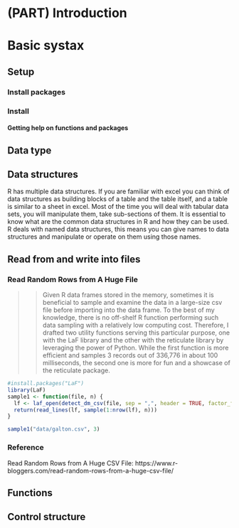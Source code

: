 # (PART) Introduction {-}


# Basic systax

## Setup

### Install packages

### Install 

#### Getting help on functions and packages


## Data type

## Data structures

R has multiple data structures. If you are familiar with excel you can think of data structures as building blocks of a table and the table itself, and a table is similar to a sheet in excel. Most of the time you will deal with tabular data sets, you will manipulate them, take sub-sections of them. It is essential to know what are the common data structures in R and how they can be used. R deals with named data structures, this means you can give names to data structures and manipulate or operate on them using those names.

## Read from and write into files


### Read Random Rows from A Huge File

>> Given R data frames stored in the memory, sometimes it is beneficial to sample and examine the data in a large-size csv file before importing into the data frame. To the best of my knowledge, there is no off-shelf R function performing such data sampling with a relatively low computing cost. Therefore, I drafted two utility functions serving this particular purpose, one with the LaF library and the other with the reticulate library by leveraging the power of Python. While the first function is more efficient and samples 3 records out of 336,776 in about 100 milliseconds, the second one is more for fun and a showcase of the reticulate package.

```r
#install.packages("LaF")
library(LaF)
sample1 <- function(file, n) {
  lf <- laf_open(detect_dm_csv(file, sep = ",", header = TRUE, factor_fraction = -1))
  return(read_lines(lf, sample(1:nrow(lf), n)))
}

sample1("data/galton.csv", 3)
```


### Reference

Read Random Rows from A Huge CSV File: https://www.r-bloggers.com/read-random-rows-from-a-huge-csv-file/



## Functions


## Control structure





